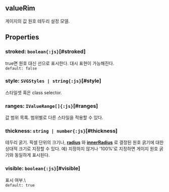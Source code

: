 ## valueRim
게이지의 값 원호 테두리 설정 모델.
## Properties

### stroked: `boolean{:js}`[#stroked]
true면 원호 대신 선으로 표시한다.
대시 표현이 가능해진다.  
`default: false`  

### style: `SVGStyles | string{:js}`[#style]
스타일셋 혹은 class selector.  

### ranges: `IValueRange[]{:js}`[#ranges]
값 범위 목록.
범위별로 다른 스타일을 적용할 수 있다.  

### thickness: `string | number{:js}`[#thickness]
테두리 굵기.
픽셀 단위의 크기나,  **[radius](/docs/api/classes/radius)** 와  **[innerRadius](/docs/api/classes/innerRadius)** 로 결정된 원호 굵기에 대한 상대적 크기로 지정할 수 있다.
예) 지정하지 않거나 '100%'로 지정하면 게이지 원호 굵기와 동일하게 표시된다.  

### visible: `boolean{:js}`[#visible]
표시 여부.\  
`default: true`  
